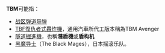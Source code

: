 '''TBM'''可能指：
* [[战区弹道导弹|战区弹道导弹]]
* [[TBF復仇者式轟炸機|TBF復仇者式轟炸機]]，通用汽車所代工版本稱為TBM Avenger
* [[隧道掘進機|隧道掘進機]]，也稱'''潛盾機'''或'''盾构机'''
* [[黑魔导士|黑魔导士]]（The Black Mages），日本摇滚乐队。

{{disambig|cat=三字拉丁字母缩写消歧义}}